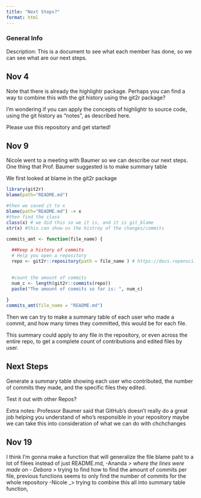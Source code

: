 ```yaml
---
title: "Next Steps?"
format: html
---
```

### General Info
Description:
This is a document to see what each member has done, so we can see what are our next steps. 

## Nov 4

Note that there is already the highlightr package. Perhaps you can find a way to combine this with the git history using the git2r package?

I'm wondering if you can apply the concepts of highlightr to source code, using the git history as "notes", as described here.

Please use this repository and get started!


## Nov 9

Nicole went to a meeting with Baumer so we can describe our next steps. One thing that Prof. Baumer suggested is to make summary table 

We first looked at blame in the git2r package
```r
library(git2r)
blame(path="README.md")

#then we saved it to x
blame(path="README.md") -> x
#then find the class
class(x) # we did this so we it is, and it is git_blame
str(x) #this can show us the histroy of the changes/commits

```

```r
commits_amt <- function(file_name) {
  
  ##Keep a history of commits
  # Help you open a repository 
  repo <- git2r::repository(path = file_name ) # https://docs.ropensci.org/git2r/ 

  
  #count the amount of commits 
  num_c <- length(git2r::commits(repo))
  paste("The amount of commits so far is: ", num_c)
  
}
commits_amt(file_name = "README.md")
```



Then we can try to make a summary table of each user who made a commit, and how many times they committed, this would be for each file.

This summary could apply to any file in the repository, or even across the entire repo, to get a complete count of contributions and edited files by user.

## Next Steps

Generate a summary table showing each user who contributed, the number of commits they made, and the specific files they edited.

Test it out with other Repos?

Extra notes:
Professor Baumer said that GitHub’s  doesn’t really do a great job helping you understand of who’s responsible in your repository maybe we can take this into consideration of what we can do with chchchanges


## Nov 19
I think I'm gonna make a function that will generalize the file blame paht to a lot of filees instead of just README.md,
-Ananda _> where the lines were made on
- Debora _> trying to find how to find the amount of commits per file, previous functions seems to only find the number of commits for the whole repository
-Nicole _> trying to combine this all into summary table function,